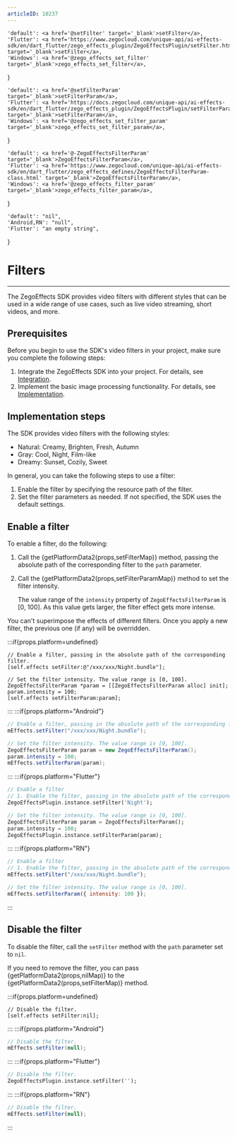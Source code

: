 ```yaml
---
articleID: 10237
---
```



    'default': <a href='@setFilter' target='_blank'>setFilter</a>,
    'Flutter': <a href='https://www.zegocloud.com/unique-api/ai-effects-sdk/en/dart_flutter/zego_effects_plugin/ZegoEffectsPlugin/setFilter.html' target='_blank'>setFilter</a>,
    'Windows': <a href='@zego_effects_set_filter' target='_blank'>zego_effects_set_filter</a>,
}

    'default': <a href='@setFilterParam' target='_blank'>setFilterParam</a>,
    'Flutter': <a href='https://docs.zegocloud.com/unique-api/ai-effects-sdk/en/dart_flutter/zego_effects_plugin/ZegoEffectsPlugin/setFilterParam.html' target='_blank'>setFilterParam</a>,
    'Windows': <a href='@zego_effects_set_filter_param' target='_blank'>zego_effects_set_filter_param</a>,
}

    'default': <a href='@-ZegoEffectsFilterParam' target='_blank'>ZegoEffectsFilterParam</a>,
    'Flutter': <a href='https://www.zegocloud.com/unique-api/ai-effects-sdk/en/dart_flutter/zego_effects_defines/ZegoEffectsFilterParam-class.html' target='_blank'>ZegoEffectsFilterParam</a>,
    'Windows': <a href='@zego_effects_filter_param' target='_blank'>zego_effects_filter_param</a>,
}

    'default': "nil",
    'Android,RN': "null",
    'Flutter': "an empty string",
}

# Filters

---


The ZegoEffects SDK provides video filters with different styles that can be used in a wide range of use cases, such as live video streaming, short videos, and more.

## Prerequisites

Before you begin to use the SDK's video filters  in your project, make sure you complete the following steps:

1. Integrate the ZegoEffects SDK into your project. For details, see [Integration](./../quick-starts/import-the-sdk.mdx).
2. Implement the basic image processing functionality. For details, see [Implementation](./../quick-starts/implement-basic-image-processing.mdx).

## Implementation steps

The SDK provides video filters with the following styles:
- Natural: Creamy, Brighten, Fresh, Autumn
- Gray: Cool, Night, Film-like
- Dreamy: Sunset, Cozily, Sweet

In general, you can take the following steps to use a filter:

1. Enable the filter by specifying the resource path of the filter.
2. Set the filter parameters as needed. If not specified, the SDK uses the default settings.


## Enable a filter 

To enable a filter, do the following:

1. Call the {getPlatformData2(props,setFilterMap)} method, passing the absolute path of the corresponding filter to the `path` parameter.

2. Call the {getPlatformData2(props,setFilterParamMap)} method to set the filter intensity.

   The value range of the `intensity` property of `ZegoEffectsFilterParam` is  [0, 100]. As this value gets larger, the filter effect gets more intense.

<Warning title="Warning">
You can't superimpose the effects of different filters. Once you apply a new filter, the previous one (if any) will be overridden.
</Warning>

:::if{props.platform=undefined}
```objc
// Enable a filter, passing in the absolute path of the corresponding filter.
[self.effects setFilter:@"/xxx/xxx/Night.bundle"];

// Set the filter intensity. The value range is [0, 100].
ZegoEffectsFilterParam *param = [[ZegoEffectsFilterParam alloc] init];
param.intensity = 100;
[self.effects setFilterParam:param];
```
:::
:::if{props.platform="Android"}
```java
// Enable a filter, passing in the absolute path of the corresponding filter.
mEffects.setFilter("/xxx/xxx/Night.bundle");

// Set the filter intensity. The value range is [0, 100].
ZegoEffectsFilterParam param = new ZegoEffectsFilterParam();
param.intensity = 100;
mEffects.setFilterParam(param);
```
:::
:::if{props.platform="Flutter"}
```dart
// Enable a filter
// 1. Enable the filter, passing in the absolute path of the corresponding filter.
ZegoEffectsPlugin.instance.setFilter('Night');

// Set the filter intensity. The value range is [0, 100].
ZegoEffectsFilterParam param = ZegoEffectsFilterParam();
param.intensity = 100;
ZegoEffectsPlugin.instance.setFilterParam(param);
```
:::
:::if{props.platform="RN"}
```javascript
// Enable a filter
// 1. Enable the filter, passing in the absolute path of the corresponding filter.
mEffects.setFilter("/xxx/xxx/Night.bundle");

// Set the filter intensity. The value range is [0, 100].
mEffects.setFilterParam({ intensity: 100 });
```
:::

## Disable the filter 

To disable the filter, call the `setFilter` method with the `path` parameter set to `nil`.

If you need to remove the filter, you can pass {getPlatformData2(props,nilMap)} to the {getPlatformData2(props,setFilterMap)} method.

:::if{props.platform=undefined}
```objc
// Disable the filter.
[self.effects setFilter:nil];
```
:::
:::if{props.platform="Android"}
```java
// Disable the filter.
mEffects.setFilter(null);
```
:::
:::if{props.platform="Flutter"}
```dart
// Disable the filter.
ZegoEffectsPlugin.instance.setFilter('');
```
:::
:::if{props.platform="RN"}
```javascript
// Disable the filter.
mEffects.setFilter(null);
```
:::